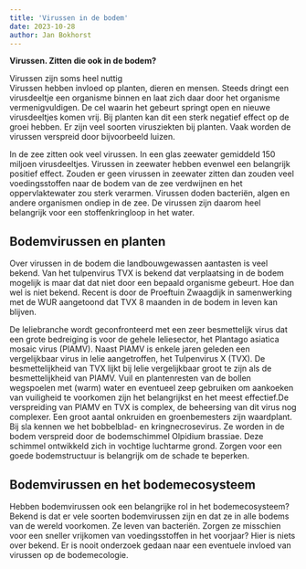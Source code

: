 ```yaml
---
title: 'Virussen in de bodem'
date: 2023-10-28
author: Jan Bokhorst
---
```



**Virussen. Zitten die ook in de bodem?**  
  
Virussen zijn soms heel nuttig  
Virussen hebben invloed op planten, dieren en mensen. Steeds dringt een virusdeeltje een organisme binnen en laat zich daar door het organisme vermenigvuldigen. De cel waarin het gebeurt springt open en nieuwe virusdeeltjes komen vrij. Bij planten kan dit een sterk negatief effect op de groei hebben. Er zijn veel soorten virusziekten bij planten. Vaak worden de virussen verspreid door bijvoorbeeld luizen.
  
In de zee zitten ook veel virussen. In een glas zeewater gemiddeld 150 miljoen virusdeeltjes. Virussen in zeewater hebben evenwel een belangrijk positief effect. Zouden er geen virussen in zeewater zitten dan zouden veel voedingsstoffen naar de bodem van de zee verdwijnen en het oppervlaktewater zou sterk verarmen. Virussen doden bacteriën, algen en andere organismen ondiep in de zee. De virussen zijn daarom heel belangrijk voor een stoffenkringloop in het water.  
  
  
## Bodemvirussen en planten  
  
Over virussen in de bodem die landbouwgewassen aantasten is veel bekend. Van het tulpenvirus TVX is bekend dat verplaatsing in de bodem mogelijk is maar dat dat niet door een bepaald organisme gebeurt. Hoe dan wel is niet bekend. Recent is door de Proeftuin Zwaagdijk in samenwerking met de WUR aangetoond dat TVX 8 maanden in de bodem in leven kan blijven.  
  
De leliebranche wordt geconfronteerd met een zeer besmettelijk virus dat een grote bedreiging is voor de gehele leliesector, het Plantago asiatica mosaic virus (PlAMV). Naast PlAMV is enkele jaren geleden een vergelijkbaar virus in lelie aangetroffen, het Tulpenvirus X (TVX). De besmettelijkheid van TVX lijkt bij lelie vergelijkbaar groot te zijn als de besmettelijkheid van PlAMV. Vuil en plantenresten van de bollen wegspoelen met (warm) water en eventueel zeep gebruiken om aankoeken van vuiligheid te voorkomen zijn het belangrijkst en het meest effectief.De verspreiding van PlAMV en TVX is complex, de beheersing van dit virus nog complexer. Een groot aantal onkruiden en groenbemesters zijn waardplant.  
Bij sla kennen we het bobbelblad- en kringnecrosevirus. Ze worden in de bodem verspreid door de bodemschimmel Olpidium brassiae. Deze schimmel ontwikkeld zich in vochtige luchtarme grond. Zorgen voor een goede bodemstructuur is belangrijk om de schade te beperken.   
  
## Bodemvirussen en het bodemecosysteem  
  
Hebben bodemvirussen ook een belangrijke rol in het bodemecosysteem? Bekend is dat er vele soorten bodemvirussen zijn en dat ze in alle bodems van de wereld voorkomen. Ze leven van bacteriën. Zorgen ze misschien voor een sneller vrijkomen van voedingsstoffen in het voorjaar? Hier is niets over bekend. Er is nooit onderzoek gedaan naar een eventuele invloed van virussen op de bodemecologie.  

  
  


